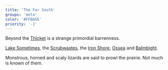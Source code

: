 ```yaml
---
title: 'The Far South'
groups: 'meta'
color: '#FFBA5E'
priority: '-1'
---
```


Beyond the [Thicket]() is a strange primordial barrenness.

[Lake Sometimes](), the [Scrubwastes](), the [Iron Shore](), [Ossea]() and [Balmbight]().

Monstrous, horned and scaly lizards are said to prowl the prairie. Not much is known of them.